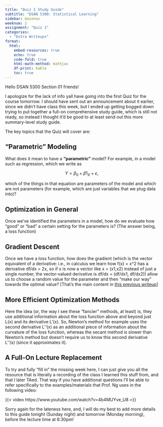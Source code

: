 ```yaml
---
title: "Quiz 1 Study Guide"
subtitle: "DSAN 5300: Statistical Learning"
sidebar: mainnav
weeknum: 2
assignment: "Quiz 1"
categories:
  - "Extra Writeups"
format:
  html:
    embed-resources: true
    echo: true
    code-fold: true
    html-math-method: mathjax
    df-print: kable
    toc: true
---
```


Hello DSAN 5300 Section 01 friends!

I apologize for the lack of info yall have going into the first Quiz for the course tomorrow. I should have sent out an announcement about it earlier, since we didn't have class this week, but I ended up getting bogged down trying to put together a full-on comprehensive study guide, which is still not ready, so instead I thought it'd be good to at least send out this more summary-level study guide.

The key topics that the Quiz will cover are:

## "Parametric" Modeling

What does it mean to have a **"parametric"** model? For example, in a model such as regression, which we write as

$$
Y = \beta_0 + \beta1_ X + \varepsilon,
$$

which of the things in that equation are parameters of the model and which are not parameters (for example, which are just variables that we plug data into)?

## Optimization in General

Once we've identified the parameters in a model, how do we evaluate how "good" or "bad" a certain setting for the parameters is? (The answer being, a loss function)

## Gradient Descent

Once we have a loss function, how does the gradient (which is the vector equivalent of a derivative: i.e., in calculus we learn how f(x) = x^2 has a derivative df/dx = 2x, so if x is now a vector like x = (x1,x2) instead of just a single number, the vector-valued derivative is df/dx = (df/dx1, df/dx2)) allow us to choose a random value for the parameter and then "make our way" towards the optimal value? [That's the main content in [this previous writeup](../lab-1/)]

## More Efficient Optimization Methods

Here the idea (or, the way I see these "fancier" methods, at least) is, they use additional information about the loss function above and beyond just L(x) and its derivative L'(x). So, Newton's method for example uses the second derivative L''(x) as an additional piece of information about the curvature of the loss function, whereas the secant method is slower than Newton's method but doesn't require us to know this second derivative L''(x) (since it approximates it).

## A Full-On Lecture Replacement

To try and fully "fill in" the missing week here, I can just give you all the resource that is literally a recording of the class I learned this stuff from, and that I later TAed. That way if you have additional questions I'll be able to refer specifically to the examples/materials that Prof. Ng uses in the following video:

{{< video https://www.youtube.com/watch?v=4b4MUYve_U8 >}}

Sorry again for the lateness here, and, I will do my best to add more details to this guide tonight (Sunday night) and tomorrow (Monday morning), before the lecture time at 6:30pm!
